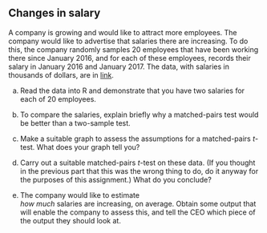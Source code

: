 ## Changes in salary



 A company is growing and would like to attract more
employees. The company would like to advertise that salaries there are
increasing. To do this, the company randomly samples 20 employees that
have been working there since January 2016, and for each of these
employees, records their salary in January 2016 and January 2017. The
data, with salaries in thousands of dollars, are in
[link](http://ritsokiguess.site/datafiles/salaryinc.txt). 



(a) Read the data into R and demonstrate that you have two
salaries for each of 20 employees.


(b) To compare the salaries, explain briefly why a
matched-pairs test would be better than a two-sample test.


(c) Make a suitable graph to assess the assumptions for a
matched-pairs $t$-test. What does your graph tell you?


(d) Carry out a suitable matched-pairs $t$-test on these data. (If you
thought in the previous part that this was the wrong thing to do, do
it anyway for the purposes of this assignment.) What do you conclude?


(e) The company would like to estimate  
*how
much* salaries are increasing, on average. Obtain some output that
will enable the company to assess this, and tell the CEO which piece
of the output they should look at.




